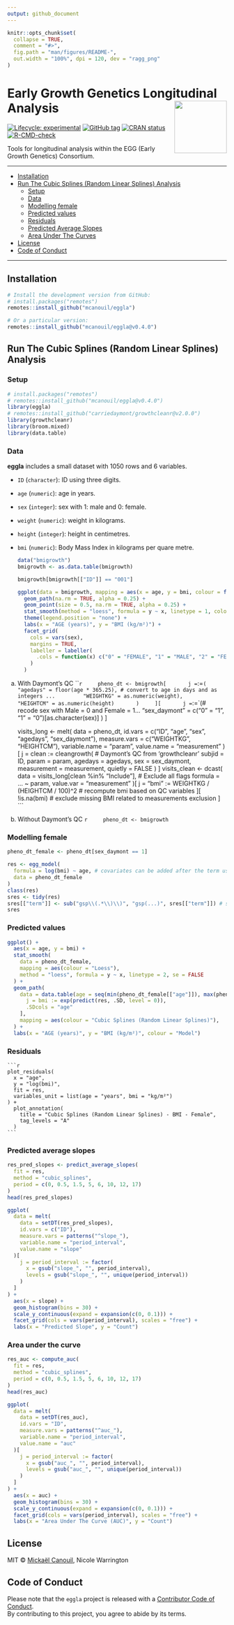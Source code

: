 ```yaml
---
output: github_document
---
```


<!-- README.md is generated from README.Rmd. Please edit that file -->

```r
knitr::opts_chunk$set(
  collapse = TRUE,
  comment = "#>",
  fig.path = "man/figures/README-",
  out.width = "100%", dpi = 120, dev = "ragg_png"
)
```

# Early Growth Genetics Longitudinal Analysis <img src="man/figures/eggla.png" align="right" width="120" />

<!-- badges: start -->
[![Lifecycle: experimental](https://img.shields.io/badge/lifecycle-experimental-orange.svg)](https://www.tidyverse.org/lifecycle/#experimental)
[![GitHub tag](https://img.shields.io/github/tag/mcanouil/eggla.svg?label=latest tag&include_prereleases)](https://github.com/mcanouil/eggla)
[![CRAN status](https://www.r-pkg.org/badges/version/eggla)](https://CRAN.R-project.org/package=eggla)
[![R-CMD-check](https://github.com/mcanouil/eggla/workflows/R-CMD-check/badge.svg)](https://github.com/mcanouil/eggla/actions)
<!-- badges: end -->

Tools for longitudinal analysis within the EGG (Early Growth Genetics) Consortium.

---

* [Installation](#installation)
* [Run The Cubic Splines (Random Linear Splines) Analysis](#run-the-cubic-splines-random-linear-splines-analysis)
    + [Setup](#setup)
    + [Data](#data)
    + [Modelling female](#modelling-female)
    + [Predicted values](#predicted-values)
    + [Residuals](#residuals)
    + [Predicted Average Slopes](#predicted-average-slopes)
    + [Area Under The Curves](#area-under-the-curves)
* [License](#license)
* [Code of Conduct](#code-of-conduct)

---

## Installation

```r
# Install the development version from GitHub:
# install.packages("remotes")
remotes::install_github("mcanouil/eggla")

# Or a particular version:
remotes::install_github("mcanouil/eggla@v0.4.0")
```

## Run The Cubic Splines (Random Linear Splines) Analysis

### Setup

```r
# install.packages("remotes")
# remotes::install_github("mcanouil/eggla@v0.4.0")
library(eggla)
# remotes::install_github("carriedaymont/growthcleanr@v2.0.0")
library(growthcleanr)
library(broom.mixed)
library(data.table)
```

### Data

**eggla** includes a small dataset with 1050 rows and 6 variables.

* `ID` (`character`): ID using three digits.
* `age` (`numeric`): age in years.
* `sex` (`integer`): sex with 1: male and 0: female.
* `weight` (`numeric`): weight in kilograms.
* `height` (`integer`): height in centimetres.
* `bmi` (`numeric`): Body Mass Index in kilograms per quare metre.

  ```r
  data("bmigrowth")
  bmigrowth <- as.data.table(bmigrowth)
  ```
  ```r
  bmigrowth[bmigrowth[["ID"]] == "001"]
  ```
  ```r
  ggplot(data = bmigrowth, mapping = aes(x = age, y = bmi, colour = factor(ID))) +
    geom_path(na.rm = TRUE, alpha = 0.25) +
    geom_point(size = 0.5, na.rm = TRUE, alpha = 0.25) +
    stat_smooth(method = "loess", formula = y ~ x, linetype = 1, colour = "firebrick", se = FALSE) +
    theme(legend.position = "none") +
    labs(x = "AGE (years)", y = "BMI (kg/m²)") +
    facet_grid(
      cols = vars(sex),
      margins = TRUE,
      labeller = labeller(
        .cols = function(x) c("0" = "FEMALE", "1" = "MALE", "2" = "FEMALE", "(all)" = "ALL")[x]
      )
    )
  ```

a. With Daymont's QC
    ```r
    pheno_dt <- bmigrowth[
      j = `:=`(
        "agedays" = floor(age * 365.25), # convert to age in days and as integers ...
        "WEIGHTKG" = as.numeric(weight),
        "HEIGHTCM" = as.numeric(height)
      )
    ][
      j = `:=`(# recode sex with Male = 0 and Female = 1...
        "sex_daymont" = c("0" = "1", "1" = "0")[as.character(sex)]
      )
    ]

    visits_long <- melt(
      data = pheno_dt,
      id.vars = c("ID", "age", "sex", "agedays", "sex_daymont"),
      measure.vars = c("WEIGHTKG", "HEIGHTCM"),
      variable.name = "param",
      value.name = "measurement"
    )[
      j = clean := cleangrowth( # Daymont's QC from 'growthcleanr'
        subjid = ID,
        param = param,
        agedays = agedays,
        sex = sex_daymont,
        measurement = measurement,
        quietly = FALSE
      )
    ]
    visits_clean <- dcast(
      data = visits_long[clean %in% "Include"], # Exclude all flags
      formula = ... ~ param,
      value.var = "measurement"
    )[
      j = "bmi" := WEIGHTKG / (HEIGHTCM / 100)^2 # recompute bmi based on QC variables
    ][
      !is.na(bmi) # exclude missing BMI related to measurements exclusion
    ]
    ```

b. Without Daymont's QC
    ```r
    pheno_dt <- bmigrowth
    ```

### Modelling female

```r
pheno_dt_female <- pheno_dt[sex_daymont == 1]
```

```r
res <- egg_model(
  formula = log(bmi) ~ age, # covariates can be added after the term used for the time component, e.g., `log(bmi) ~ age + covariate`
  data = pheno_dt_female
)
class(res)
sres <- tidy(res)
sres[["term"]] <- sub("gsp\\(.*\\)\\)", "gsp(...)", sres[["term"]]) # simplify output
sres
```

### Predicted values

```r
ggplot() +
  aes(x = age, y = bmi) +
  stat_smooth(
    data = pheno_dt_female,
    mapping = aes(colour = "Loess"),
    method = "loess", formula = y ~ x, linetype = 2, se = FALSE
  ) +
  geom_path(
    data = data.table(age = seq(min(pheno_dt_female[["age"]]), max(pheno_dt_female[["age"]]), 0.1))[
      j = bmi := exp(predict(res, .SD, level = 0)),
      .SDcols = "age"
    ],
    mapping = aes(colour = "Cubic Splines (Random Linear Splines)"),
  ) +
  labs(x = "AGE (years)", y = "BMI (kg/m²)", colour = "Model")
```

### Residuals
    ```r
    plot_residuals(
      x = "age",
      y = "log(bmi)",
      fit = res,
      variables_unit = list(age = "years", bmi = "kg/m²")
    ) +
      plot_annotation(
        title = "Cubic Splines (Random Linear Splines) - BMI - Female",
        tag_levels = "A"
      )
    ```

### Predicted average slopes

```r
res_pred_slopes <- predict_average_slopes(
  fit = res,
  method = "cubic_splines",
  period = c(0, 0.5, 1.5, 5, 6, 10, 12, 17)
)
head(res_pred_slopes)
```

```r
ggplot(
  data = melt(
    data = setDT(res_pred_slopes),
    id.vars = c("ID"),
    measure.vars = patterns("^slope_"),
    variable.name = "period_interval",
    value.name = "slope"
  )[
    j = period_interval := factor(
      x = gsub("slope_", "", period_interval),
      levels = gsub("slope_", "", unique(period_interval))
    )
  ]
) +
  aes(x = slope) +
  geom_histogram(bins = 30) +
  scale_y_continuous(expand = expansion(c(0, 0.1))) +
  facet_grid(cols = vars(period_interval), scales = "free") +
  labs(x = "Predicted Slope", y = "Count")
```

### Area under the curve

```r
res_auc <- compute_auc(
  fit = res,
  method = "cubic_splines",
  period = c(0, 0.5, 1.5, 5, 6, 10, 12, 17)
)
head(res_auc)
```

```r
ggplot(
  data = melt(
    data = setDT(res_auc),
    id.vars = "ID",
    measure.vars = patterns("^auc_"),
    variable.name = "period_interval",
    value.name = "auc"
  )[
    j = period_interval := factor(
      x = gsub("auc_", "", period_interval),
      levels = gsub("auc_", "", unique(period_interval))
    )
  ]
) +
  aes(x = auc) +
  geom_histogram(bins = 30) +
  scale_y_continuous(expand = expansion(c(0, 0.1))) +
  facet_grid(cols = vars(period_interval), scales = "free") +
  labs(x = "Area Under The Curve (AUC)", y = "Count")
```

## License

MIT © [Mickaël Canouil](https://github.com/mcanouil), Nicole Warrington

## Code of Conduct

Please note that the `eggla` project is released with a [Contributor Code of Conduct](https://contributor-covenant.org/version/2/0/CODE_OF_CONDUCT.html).  
By contributing to this project, you agree to abide by its terms.
